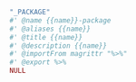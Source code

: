 ```r
"_PACKAGE"
#' @name {{name}}-package
#' @aliases {{name}}
#' @title {{name}}
#' @description {{name}}
#' @importFrom magrittr "%>%"
#' @export %>%
NULL
```

